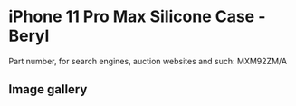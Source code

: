 
# iPhone 11 Pro Max Silicone Case - Beryl

Part number, for search engines, auction websites and such: MXM92ZM/A

## Image gallery

<div style={{ width: '100%', maxWidth: '768px' }}>
<GalleryComponent
    images={[
      {
        original: "/everysource/MXM92.webp",
        thumbnail: "/everypreview/MXM92.webp",
      },
      {
        original: "/everysource/MXM92_AV1.webp",
        thumbnail: "/everypreview/MXM92_AV1.webp",
      },
      {
        original: "/everysource/MXM92_AV2.webp",
        thumbnail: "/everypreview/MXM92_AV2.webp",
      },
      {
        original: "/everysource/MXM92_AV3.webp",
        thumbnail: "/everypreview/MXM92_AV3.webp",
      },
      {
        original: "/everysource/MXM92_AV4.webp",
        thumbnail: "/everypreview/MXM92_AV4.webp",
      },
      {
        original: "/everysource/MXM92_AV5.webp",
        thumbnail: "/everypreview/MXM92_AV5.webp",
      }
    ]}
  />
</div>